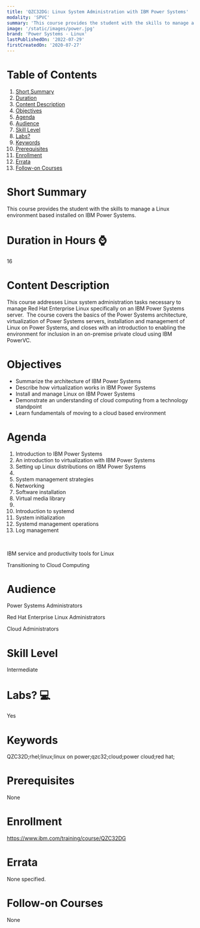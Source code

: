 ```yaml
---
title: 'QZC32DG: Linux System Administration with IBM Power Systems'
modality: 'SPVC'
summary: 'This course provides the student with the skills to manage a Linux environment based installed on IBM Power Systems.'
image: '/static/images/power.jpg'
brand: 'Power Systems - Linux'
lastPublishedOn: '2022-07-29'
firstCreatedOn: '2020-07-27'
---
```

# Table of Contents
1.  [Short Summary](#short-summary)
2.  [Duration](#duration-in-hours-)
3.  [Content Description](#content-description)
4.  [Objectives](#objectives)
5.  [Agenda](#agenda)
6.  [Audience](#audience)
7.  [Skill Level](#skill-level)
8.  [Labs?](#labs-)
9.  [Keywords](#keywords)
10. [Prerequisites](#prerequisites)
11. [Enrollment](#enrollment)
12. [Errata](#errata)
13. [Follow-on Courses](#follow-on-courses)

# Short Summary
This course provides the student with the skills to manage a Linux environment based installed on IBM Power Systems.

# Duration in Hours ⌚
16

# Content Description
This course addresses Linux system administration tasks necessary to manage Red Hat Enterprise Linux specifically on an IBM Power Systems server.  The course covers the basics of the Power Systems architecture, virtualization of Power Systems servers, installation and management of Linux on Power Systems, and closes with an introduction to enabling the environment for inclusion in an on-premise private cloud using IBM PowerVC.



# Objectives
* Summarize the architecture of IBM Power Systems
* Describe how virtualization works in IBM Power Systems
* Install and manage Linux on IBM Power Systems
* Demonstrate an understanding of cloud computing from a technology standpoint
* Learn fundamentals of moving to a cloud based environment


# Agenda
1. Introduction to IBM Power Systems
2. An introduction to virtualization with IBM Power Systems
3. Setting up Linux distributions on IBM Power Systems
4. 
5. System management strategies
6. Networking
7. Software installation
8. Virtual media library
9. 
10. Introduction to systemd
11. System initialization
12. Systemd management operations
13. Log management

 

IBM service and productivity tools for Linux

Transitioning to Cloud Computing



# Audience
Power Systems Administrators

Red Hat Enterprise Linux Administrators

Cloud Administrators



# Skill Level
Intermediate        

# Labs? 💻
Yes

# Keywords
QZC32D;rhel;linux;linux on power;qzc32;cloud;power cloud;red hat;

# Prerequisites
None



# Enrollment
https://www.ibm.com/training/course/QZC32DG

# Errata
None specified.

# Follow-on Courses
None

